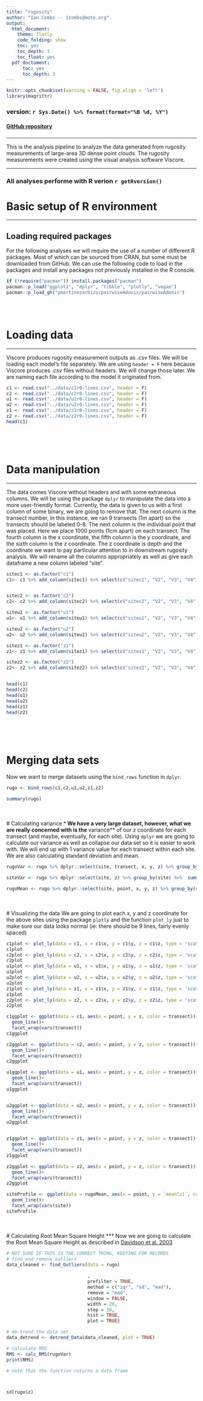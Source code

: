 ```yaml
---
title: "rugosity"
author: "Ian Combs -- icombs@mote.org"
output:
  html_document:
    theme: flatly
    code_folding: show
    toc: yes
    toc_depth: 3
    toc_float: yes
  pdf_doctument:
      toc: yes
      toc_depth: 3
---
```



```r
knitr::opts_chunk$set(warning = FALSE, fig.align = 'left')
library(magrittr)
```

### version: `r Sys.Date() %>% format(format="%B %d, %Y")`

<!-- this is where the DOI would go  [![DOI](https://zenodo.org/badge/DOI/10.5281/zenodo.3675991.svg)](https://doi.org/10.5281/zenodo.3675991)
-->


#### [GitHub repository](https://github.com/icombs2017/photogrammetryNOAA.git){target="_blank"}

###
***
This is the analysis pipeline to analyze the data generated from rugosity measurements of large-area 3D dense point clouds. The rugosity measurements were created using the visual analysis software Viscore. 


***
### All analyses performe with R verion `r getRversion()`


# Basic setup of R environment
***
## Loading required packages

For the following analyses we will require the use of a number of different R packages. Most of which can be sourced from CRAN, but some must be downloaded from GitHub. We can use the following code to load in the packages and install any packages not previously installed in the R console. 

```r
if (!require("pacman")) install.packages("pacman")
pacman::p_load("ggplot2", "dplyr", "tibble", "plotly", "vegan")
pacman::p_load_gh("pmartinezarbizu/pairwiseAdonis/pairwiseAdonis")
```

<br><br>

# Loading data
***

Viscore produces rugosity measurement outputs as *.csv* files. We will be loading each model's file separately. We are using `header = F` here because Viscore produces *.csv* files without headers. We will change those later. We are naming each file according to the model it originated from. 

```r

c1 <- read.csv("../data/c1r0-lines.csv", header = F)
c2 <- read.csv("../data/c2r0-lines.csv", header = F)
u1 <- read.csv("../data/u1r0-lines.csv", header = F)
u2 <- read.csv("../data/u2r0-lines.csv", header = F)
z1 <- read.csv("../data/z1r0-lines.csv", header = F)
z2 <- read.csv("../data/z2r0-lines.csv", header = F)
head(c1)



```
<br><br>

# Data manipulation
***
The data comes Viscore without headers and with some extraneous columns. We will be using the package `dplyr` to manipulate the data into a more user-friendly format. Currently, the data is given to us with a first column of some binary, we are going to remove that. The next column is the transect number, in this instance, we ran 9 transects (1m apart) so the transects should be labeled 0-8. The next column is the individual point that was placed. Here we place 1000 points (1cm apart) on each transect. The fourth column is the x coordinate, the fifth column is the y coordinate, and the sixth column is the z coordinate. The z coordinate is depth and the coordinate we want to pay particular attention to in downstream rugosity analysis. We will rename all the columns appropriately as well as give each dataframe a new column labeled "site".
```r
sitec1 <- as.factor("c1")
c1<- c1 %>% add_column(sitec1) %>% select(c("sitec1", "V2", "V3", "V4", "V5", "V6")) %>% rename(site = sitec1) %>% rename(transect = V2) %>% rename(point = V3) %>% rename(y = V4) %>% rename(x = V5) %>% rename(z = V6)


sitec2 <- as.factor("c2")
c2<- c2 %>% add_column(sitec2) %>% select(c("sitec2", "V2", "V3", "V4", "V5", "V6")) %>% rename(site = sitec2) %>% rename(transect = V2) %>% rename(point = V3) %>% rename(y = V4) %>% rename(x = V5) %>% rename(z = V6)

siteu1 <- as.factor("u1")
u1<- u1 %>% add_column(siteu1) %>% select(c("siteu1", "V2", "V3", "V4", "V5", "V6")) %>% rename(site = siteu1) %>% rename(transect = V2) %>% rename(point = V3) %>% rename(y = V4) %>% rename(x = V5) %>% rename(z = V6)

siteu2 <- as.factor("u2")
u2<- u2 %>% add_column(siteu2) %>% select(c("siteu2", "V2", "V3", "V4", "V5", "V6")) %>% rename(site = siteu2) %>% rename(transect = V2) %>% rename(point = V3) %>% rename(y = V4) %>% rename(x = V5) %>% rename(z = V6)

sitez1 <- as.factor("z1")
z1<- z1 %>% add_column(sitez1) %>% select(c("sitez1", "V2", "V3", "V4", "V5", "V6")) %>% rename(site = sitez1) %>% rename(transect = V2) %>% rename(point = V3) %>% rename(y = V4) %>% rename(x = V5) %>% rename(z = V6)

sitez2 <- as.factor("z2")
z2<- z2 %>% add_column(sitez2) %>% select(c("sitez2", "V2", "V3", "V4", "V5", "V6")) %>% rename(site = sitez2) %>% rename(transect = V2) %>% rename(point = V3) %>% rename(y = V4) %>% rename(x = V5) %>% rename(z = V6)


head(c1)
head(c2)
head(u1)
head(u2)
head(z1)
head(z2)



```
<br><br>

# Merging data sets

Now we want to merge datasets using the `bind_rows` function in `dplyr`.

```r

rugo <- bind_rows(c1,c2,u1,u2,z1,z2)

summary(rugo)

```

<br><br>
# Calculating variance
***
We have a very large dataset, however, what we are really concerned with is the **variance** of our z coordinate for each transect (and maybe, eventually, for each site). Using `dplyr` we are going to calculate our variance as well as collapse our data set so it is easier to work with. We will end up with 1 variance value for each transect within each site. We are also calculating standard deviation and mean. 


```r
rugoVar <- rugo %>% dplyr::select(site, transect, x, y, z) %>% group_by(site, transect) %>%  summarise(var(z), mean(z), sd(z))

siteVar <- rugo %>% dplyr::select(site, z) %>% group_by(site) %>%  summarise(var(z), mean(z))

rugoMean <- rugo %>% dplyr::select(site, point, x, y, z) %>% group_by(site, point) %>% summarise(mean(z))

```
<br><br>
# Visualizing the data
We are going to plot each x, y and z coordinate for the above sites using the package `plotly` and the function `plot_ly` just to make sure our data looks normal (ie: there should be 9 lines, fairly evenly spaced)

```r

c1plot <- plot_ly(data = c1, x = c1$x, y = c1$y, z = c1$z, type = 'scatter3d', mode = "markers", color = c1$transect)
c1plot
c2plot <- plot_ly(data = c2, x = c2$x, y = c2$y, z = c2$z, type = 'scatter3d', mode = "markers", color = c2$transect)
c2plot
u1plot <- plot_ly(data = u1, x = u1$x, y = u1$y, z = u1$z, type = 'scatter3d', mode = "markers", color = u1$transect)
u1plot
u2plot <- plot_ly(data = u2, x = u2$x, y = u2$y, z = u2$z, type = 'scatter3d', mode = "markers", color = u2$transect)
u2plot
z1plot <- plot_ly(data = z1, x = z1$x, y = z1$y, z = z1$z, type = 'scatter3d', mode = "markers", color = z1$transect)
z1plot
z2plot <- plot_ly(data = z2, x = z2$x, y = z2$y, z = z2$z, type = 'scatter3d', mode = "markers", color = z2$transect)
z2plot

c1ggplot <- ggplot(data = c1, aes(x = point, y = z, color = transect))+
  geom_line()+
  facet_wrap(vars(transect))
c1ggplot

c2ggplot <- ggplot(data = c2, aes(x = point, y = z, color = transect))+
  geom_line()+
  facet_wrap(vars(transect))
c2ggplot

u1ggplot <- ggplot(data = u1, aes(x = point, y = z, color = transect))+
  geom_line()+
  facet_wrap(vars(transect))
u1ggplot


u2ggplot <- ggplot(data = u2, aes(x = point, y = z, color = transect))+
  geom_line()+
  facet_wrap(vars(transect))
u2ggplot


z1ggplot <- ggplot(data = z1, aes(x = point, y = z, color = transect))+
  geom_line()+
  facet_wrap(vars(transect))
z1ggplot

z2ggplot <- ggplot(data = z2, aes(x = point, y = z, color = transect))+
  geom_line()+
  facet_wrap(vars(transect))
z2ggplot

siteProfile <- ggplot(data = rugoMean, aes(x = point, y = `mean(z)`, color = site))+
  geom_line()+
  facet_wrap(vars(site))
siteProfile
```



<br><br>
# Calculating Root Mean Square Height
***
Now we are going to calculate the Root Mean Square Height as described in [Davidson et al. 2003](https://ieeexplore-ieee-org.ezproxy.fau.edu/stamp/stamp.jsp?tp=&arnumber=1221829)


```r

# NOT SURE IF THIS IS THE CORRECT THING, KEEPING FOR RECORDS
# find and remove outliers
data_cleaned <- find_Outliers(data = rugo)
                              
                              ,
                              prefilter = TRUE,
                              method = c("iqr", "sd", "mad"),
                              remove = "mad",
                              window = FALSE,
                              width = 20,
                              step = 10,
                              hist = TRUE,
                              plot = TRUE)

# de-trend the data set
data_detrend <- detrend_Data(data_cleaned, plot = TRUE)

# calculate RMS
RMS <- calc_RMS(rugoVar)
print(RMS)

# note that the function returns a data frame



sd(rugo$z)



```








